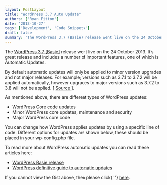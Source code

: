 ```yaml
---
layout: PostLayout
title: "WordPress 3.7 Auto Update"
authors: ['Ryan Fitton']
date: '2013-10-27'
tags: ['Development', 'Code Snippets']
draft: false
summary: 'The WordPress 3.7 (Basie) release went live on the 24 October 2013. It&amp;#8217;s great release and includes a number of important features, one of which is Automatic Updates. By default automatic updates will only be applied to minor version upgrades and not major releases. For example; versions such as 3.7.1 to 3.7.2 will be applied [&amp;hellip;]'
---
```


<p>
  The <a href="http://wordpress.org/news/2013/10/basie/">WordPress 3.7 [Basie]</a> release went live
  on the 24 October 2013. It&#8217;s great release and includes a number of important features, one
  of which is Automatic Updates.
</p>
<p>
  By default automatic updates will only be applied to minor version upgrades and not major
  releases. For example; versions such as 3.7.1 to 3.7.2 will be applied automatically, however
  upgrades to major versions such as 3.7.2 to 3.8 will not be applied. [
  <a href="http://www.wpbeginner.com/wp-tutorials/how-to-disable-automatic-updates-in-wordpress/">
    Source
  </a>
  ].
</p>
<p>As mentioned above, there are different types of WordPress updates:</p>
<ul>
  <li>WordPress Core code updates</li>
  <li>Minor WordPress core updates, maintenance and security</li>
  <li>Major WordPress core code</li>
</ul>
<p>
  You can change how WordPress applies updates by using a specific line of code. Different options
  for updates are shown below, these should be placed in your wp-config.php file.
</p>
<p>
  <script src="https://gist.github.com/ryanfitton/7174079.js"></script>
</p>
<p>To read more about WordPress automatic updates you can read these articles here:</p>
<ul>
  <li>
    <a href="http://wordpress.org/news/2013/10/basie/">WordPress Basie release</a>
  </li>
  <li>
    <a href="http://make.wordpress.org/core/2013/10/25/the-definitive-guide-to-disabling-auto-updates-in-wordpress-3-7/">
      WordPress definitive guide to automatic updates
    </a>
  </li>
</ul>
<p>
  If you cannot view the Gist above, then please click{' '}
  <a href="http://gist.github.com/ryanfitton/7174079">here</a>.
</p>
